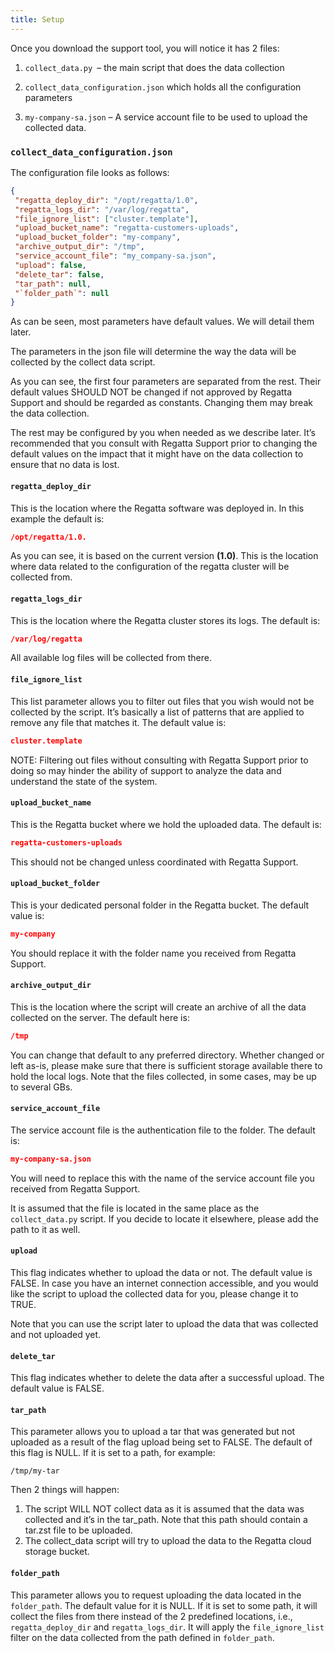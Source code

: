 ---
title: Setup
---

Once you download the support tool, you will notice it has 2 files:

1. `collect_data.py `– the main script that does the data collection

2. `collect_data_configuration.json` which holds all the configuration 
parameters 
3. `my-company-sa.json` – A service account file to be used to upload the collected 
data.

### `collect_data_configuration.json`

The configuration file looks as follows:

```json 
{
 "regatta_deploy_dir": "/opt/regatta/1.0",
 "regatta_logs_dir": "/var/log/regatta",
 "file_ignore_list": ["cluster.template"],
 "upload_bucket_name": "regatta-customers-uploads",
 "upload_bucket_folder": "my-company",
 "archive_output_dir": "/tmp",
 "service_account_file": "my_company-sa.json",
 "upload": false,
 "delete_tar": false,
 "tar_path": null,
 "`folder_path`": null
}
```

As can be seen, most parameters have default values. We will detail them later.

The parameters in the json file will determine the way the data will be collected by the collect 
data script. 

As you can see, the first four parameters are separated from the rest. Their default values
SHOULD NOT be changed if not approved by Regatta Support and should be regarded as 
constants. Changing them may break the data collection.

The rest may be configured by you when needed as we describe later. It’s recommended that
you consult with Regatta Support prior to changing the default values on the impact that it might 
have on the data collection to ensure that no data is lost.


#### `regatta_deploy_dir`
This is the location where the Regatta software was deployed in. In this example the default is:

```json
/opt/regatta/1.0. 
```

As you can see, it is based on the current version **(1.0)**. This is the location where data related to 
the configuration of the regatta cluster will be collected from.

#### `regatta_logs_dir`

This is the location where the Regatta cluster stores its logs. The default is:

```json
/var/log/regatta
```

All available log files will be collected from there.


#### `file_ignore_list`

This list parameter allows you to filter out files that you wish would not be collected by the 
script. It’s basically a list of patterns that are applied to remove any file that matches it. The 
default value is:

```json
cluster.template
```

<Note> NOTE: Filtering out files without consulting with Regatta Support prior to doing so may hinder 
the ability of support to analyze the data and understand the state of the system. </Note>

#### `upload_bucket_name`

This is the Regatta bucket where we hold the uploaded data. The default is:

```json
regatta-customers-uploads
```

This should not be changed unless coordinated with Regatta Support.


#### `upload_bucket_folder`

This is your dedicated personal folder in the Regatta bucket. The default value is:

```json
my-company
```

You should replace it with the folder name you received from Regatta Support.

#### `archive_output_dir`

This is the location where the script will create an archive of all the data collected on the server. 
The default here is:

```JSON
/tmp
```

You can change that default to any preferred directory. Whether changed or left as-is, please 
make sure that there is sufficient storage available there to hold the local logs. Note that the 
files collected, in some cases, may be up to several GBs.

#### `service_account_file`
The service account file is the authentication file to the folder. The default is:

```json
my-company-sa.json
```

You will need to replace this with the name of the service account file you received from Regatta 
Support.

It is assumed that the file is located in the same place as the `collect_data.py` script. If you 
decide to locate it elsewhere, please add the path to it as well.


#### `upload`

This flag indicates whether to upload the data or not. The default value is FALSE. In case you 
have an internet connection accessible, and you would like the script to upload the collected 
data for you, please change it to TRUE.

<Note> Note that you can use the script later to upload the data that was collected and not uploaded 
yet.</Note>

#### `delete_tar`
This flag indicates whether to delete the data after a successful upload. The default value is 
FALSE.

#### `tar_path`
This parameter allows you to upload a tar that was generated but not uploaded as a result of the 
flag upload being set to FALSE. The default of this flag is NULL. If it is set to a path, for example:

```
/tmp/my-tar
```

Then 2 things will happen:

1. The script WILL NOT collect data as it is assumed that the data was collected and it’s in 
the tar_path.
Note that this path should contain a tar.zst file to be uploaded.
2. The collect_data script will try to upload the data to the Regatta cloud storage 
bucket.


#### `folder_path`

This parameter allows you to request uploading the data located in the `folder_path`. The 
default value for it is NULL. If it is set to some path, it will collect the files from there instead of 
the 2 predefined locations, i.e., `regatta_deploy_dir` and `regatta_logs_dir`. It will 
apply the `file_ignore_list` filter on the data collected from the path defined in 
`folder_path`.


